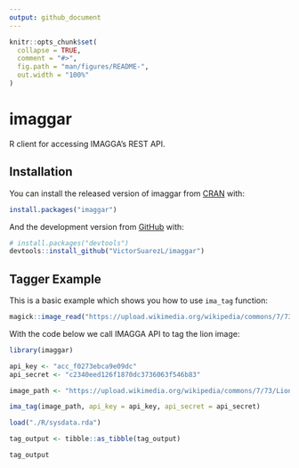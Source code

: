 ```yaml
---
output: github_document
---
```


<!-- README.md is generated from README.Rmd. Please edit that file -->

```r
knitr::opts_chunk$set(
  collapse = TRUE,
  comment = "#>",
  fig.path = "man/figures/README-",
  out.width = "100%"
)
```
# imaggar

R client for accessing IMAGGA’s REST API.

## Installation

You can install the released version of imaggar from [CRAN](https://CRAN.R-project.org) with:

``` r
install.packages("imaggar")
```

And the development version from [GitHub](https://github.com/) with:

``` r
# install.packages("devtools")
devtools::install_github("VictorSuarezL/imaggar")
```
## Tagger Example

This is a basic example which shows you how to use `ima_tag` function:

```r
magick::image_read("https://upload.wikimedia.org/wikipedia/commons/7/73/Lion_waiting_in_Namibia.jpg")
```

With the code below we call IMAGGA API to tag the lion image:
```r
library(imaggar)

api_key <- "acc_f0273ebca9e09dc"
api_secret <- "c2340eed126f1870dc3736063f546b83"

image_path <- "https://upload.wikimedia.org/wikipedia/commons/7/73/Lion_waiting_in_Namibia.jpg"

ima_tag(image_path, api_key = api_key, api_secret = api_secret)
```

```r
load("./R/sysdata.rda")

tag_output <- tibble::as_tibble(tag_output)
```

```r
tag_output
```



